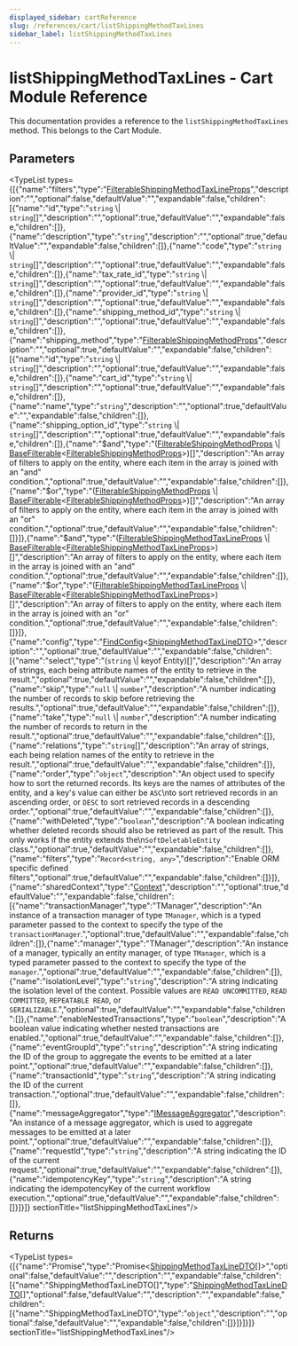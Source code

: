 ```yaml
---
displayed_sidebar: cartReference
slug: /references/cart/listShippingMethodTaxLines
sidebar_label: listShippingMethodTaxLines
---
```



# listShippingMethodTaxLines - Cart Module Reference

This documentation provides a reference to the `listShippingMethodTaxLines` method. This belongs to the Cart Module.

## Parameters

<TypeList types={[{"name":"filters","type":"[FilterableShippingMethodTaxLineProps](../../interfaces/cart.FilterableShippingMethodTaxLineProps.mdx)","description":"","optional":false,"defaultValue":"","expandable":false,"children":[{"name":"id","type":"`string` \\| `string`[]","description":"","optional":true,"defaultValue":"","expandable":false,"children":[]},{"name":"description","type":"`string`","description":"","optional":true,"defaultValue":"","expandable":false,"children":[]},{"name":"code","type":"`string` \\| `string`[]","description":"","optional":true,"defaultValue":"","expandable":false,"children":[]},{"name":"tax_rate_id","type":"`string` \\| `string`[]","description":"","optional":true,"defaultValue":"","expandable":false,"children":[]},{"name":"provider_id","type":"`string` \\| `string`[]","description":"","optional":true,"defaultValue":"","expandable":false,"children":[]},{"name":"shipping_method_id","type":"`string` \\| `string`[]","description":"","optional":true,"defaultValue":"","expandable":false,"children":[]},{"name":"shipping_method","type":"[FilterableShippingMethodProps](../../interfaces/cart.FilterableShippingMethodProps.mdx)","description":"","optional":true,"defaultValue":"","expandable":false,"children":[{"name":"id","type":"`string` \\| `string`[]","description":"","optional":true,"defaultValue":"","expandable":false,"children":[]},{"name":"cart_id","type":"`string` \\| `string`[]","description":"","optional":true,"defaultValue":"","expandable":false,"children":[]},{"name":"name","type":"`string`","description":"","optional":true,"defaultValue":"","expandable":false,"children":[]},{"name":"shipping_option_id","type":"`string` \\| `string`[]","description":"","optional":true,"defaultValue":"","expandable":false,"children":[]},{"name":"$and","type":"([FilterableShippingMethodProps](../../interfaces/cart.FilterableShippingMethodProps.mdx) \\| [BaseFilterable](../../interfaces/cart.BaseFilterable.mdx)&#60;[FilterableShippingMethodProps](../../interfaces/cart.FilterableShippingMethodProps.mdx)&#62;)[]","description":"An array of filters to apply on the entity, where each item in the array is joined with an \"and\" condition.","optional":true,"defaultValue":"","expandable":false,"children":[]},{"name":"$or","type":"([FilterableShippingMethodProps](../../interfaces/cart.FilterableShippingMethodProps.mdx) \\| [BaseFilterable](../../interfaces/cart.BaseFilterable.mdx)&#60;[FilterableShippingMethodProps](../../interfaces/cart.FilterableShippingMethodProps.mdx)&#62;)[]","description":"An array of filters to apply on the entity, where each item in the array is joined with an \"or\" condition.","optional":true,"defaultValue":"","expandable":false,"children":[]}]},{"name":"$and","type":"([FilterableShippingMethodTaxLineProps](../../interfaces/cart.FilterableShippingMethodTaxLineProps.mdx) \\| [BaseFilterable](../../interfaces/cart.BaseFilterable.mdx)&#60;[FilterableShippingMethodTaxLineProps](../../interfaces/cart.FilterableShippingMethodTaxLineProps.mdx)&#62;)[]","description":"An array of filters to apply on the entity, where each item in the array is joined with an \"and\" condition.","optional":true,"defaultValue":"","expandable":false,"children":[]},{"name":"$or","type":"([FilterableShippingMethodTaxLineProps](../../interfaces/cart.FilterableShippingMethodTaxLineProps.mdx) \\| [BaseFilterable](../../interfaces/cart.BaseFilterable.mdx)&#60;[FilterableShippingMethodTaxLineProps](../../interfaces/cart.FilterableShippingMethodTaxLineProps.mdx)&#62;)[]","description":"An array of filters to apply on the entity, where each item in the array is joined with an \"or\" condition.","optional":true,"defaultValue":"","expandable":false,"children":[]}]},{"name":"config","type":"[FindConfig](../../interfaces/cart.FindConfig.mdx)&#60;[ShippingMethodTaxLineDTO](../../interfaces/cart.ShippingMethodTaxLineDTO.mdx)&#62;","description":"","optional":true,"defaultValue":"","expandable":false,"children":[{"name":"select","type":"(`string` \\| keyof Entity)[]","description":"An array of strings, each being attribute names of the entity to retrieve in the result.","optional":true,"defaultValue":"","expandable":false,"children":[]},{"name":"skip","type":"`null` \\| `number`","description":"A number indicating the number of records to skip before retrieving the results.","optional":true,"defaultValue":"","expandable":false,"children":[]},{"name":"take","type":"`null` \\| `number`","description":"A number indicating the number of records to return in the result.","optional":true,"defaultValue":"","expandable":false,"children":[]},{"name":"relations","type":"`string`[]","description":"An array of strings, each being relation names of the entity to retrieve in the result.","optional":true,"defaultValue":"","expandable":false,"children":[]},{"name":"order","type":"`object`","description":"An object used to specify how to sort the returned records. Its keys are the names of attributes of the entity, and a key's value can either be `ASC`\nto sort retrieved records in an ascending order, or `DESC` to sort retrieved records in a descending order.","optional":true,"defaultValue":"","expandable":false,"children":[]},{"name":"withDeleted","type":"`boolean`","description":"A boolean indicating whether deleted records should also be retrieved as part of the result. This only works if the entity extends the\n`SoftDeletableEntity` class.","optional":true,"defaultValue":"","expandable":false,"children":[]},{"name":"filters","type":"`Record<string, any>`","description":"Enable ORM specific defined filters","optional":true,"defaultValue":"","expandable":false,"children":[]}]},{"name":"sharedContext","type":"[Context](../../interfaces/cart.Context.mdx)","description":"","optional":true,"defaultValue":"","expandable":false,"children":[{"name":"transactionManager","type":"TManager","description":"An instance of a transaction manager of type `TManager`, which is a typed parameter passed to the context to specify the type of the `transactionManager`.","optional":true,"defaultValue":"","expandable":false,"children":[]},{"name":"manager","type":"TManager","description":"An instance of a manager, typically an entity manager, of type `TManager`, which is a typed parameter passed to the context to specify the type of the `manager`.","optional":true,"defaultValue":"","expandable":false,"children":[]},{"name":"isolationLevel","type":"`string`","description":"A string indicating the isolation level of the context. Possible values are `READ UNCOMMITTED`, `READ COMMITTED`, `REPEATABLE READ`, or `SERIALIZABLE`.","optional":true,"defaultValue":"","expandable":false,"children":[]},{"name":"enableNestedTransactions","type":"`boolean`","description":"A boolean value indicating whether nested transactions are enabled.","optional":true,"defaultValue":"","expandable":false,"children":[]},{"name":"eventGroupId","type":"`string`","description":"A string indicating the ID of the group to aggregate the events to be emitted at a later point.","optional":true,"defaultValue":"","expandable":false,"children":[]},{"name":"transactionId","type":"`string`","description":"A string indicating the ID of the current transaction.","optional":true,"defaultValue":"","expandable":false,"children":[]},{"name":"messageAggregator","type":"[IMessageAggregator](../../interfaces/cart.IMessageAggregator.mdx)","description":"An instance of a message aggregator, which is used to aggregate messages to be emitted at a later point.","optional":true,"defaultValue":"","expandable":false,"children":[]},{"name":"requestId","type":"`string`","description":"A string indicating the ID of the current request.","optional":true,"defaultValue":"","expandable":false,"children":[]},{"name":"idempotencyKey","type":"`string`","description":"A string indicating the idempotencyKey of the current workflow execution.","optional":true,"defaultValue":"","expandable":false,"children":[]}]}]}  sectionTitle="listShippingMethodTaxLines"/>

## Returns

<TypeList types={[{"name":"Promise","type":"Promise&#60;[ShippingMethodTaxLineDTO](../../interfaces/cart.ShippingMethodTaxLineDTO.mdx)[]&#62;","optional":false,"defaultValue":"","description":"","expandable":false,"children":[{"name":"ShippingMethodTaxLineDTO[]","type":"[ShippingMethodTaxLineDTO](../../interfaces/cart.ShippingMethodTaxLineDTO.mdx)[]","optional":false,"defaultValue":"","description":"","expandable":false,"children":[{"name":"ShippingMethodTaxLineDTO","type":"`object`","description":"","optional":false,"defaultValue":"","expandable":false,"children":[]}]}]}]}  sectionTitle="listShippingMethodTaxLines"/>
